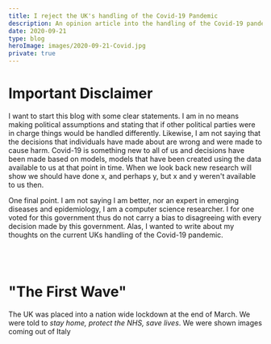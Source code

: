 ```yaml
---
title: I reject the UK's handling of the Covid-19 Pandemic
description: An opinion article into the handling of the Covid-19 pandemic by the UK Government.
date: 2020-09-21
type: blog
heroImage: images/2020-09-21-Covid.jpg
private: true
---
```


# Important Disclaimer

I want to start this blog with some clear statements. I am in no means making political assumptions and stating
that if other political parties were in charge things would be handled differently. Likewise, I am not saying that the decisions
that individuals have made about are wrong and were made to cause harm. Covid-19 is something new to all of us and decisions have
been made based on models, models that have been created using the data available to us at that point in time. When we look back new research will
show we should have done x, and perhaps y, but x and y weren't available to us then.

One final point. I am not saying I am better, nor an expert in emerging diseases and epidemiology, I am a computer science researcher. I for one 
voted for this government thus do not carry a bias to disagreeing with every decision made by this government. Alas, I wanted to write about my thoughts
on the current UKs handling of the Covid-19 pandemic.

<br />
<br />

# "The First Wave"

The UK was placed into a nation wide lockdown at the end of March. We were told to <em>stay home, protect the NHS, save lives</em>.
We were shown images coming out of Italy